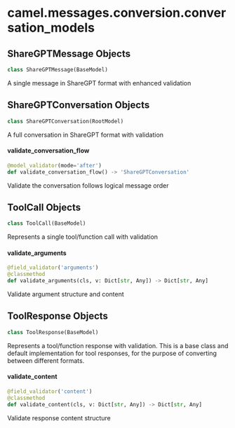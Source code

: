 <a id="camel.messages.conversion.conversation_models"></a>

# camel.messages.conversion.conversation\_models

<a id="camel.messages.conversion.conversation_models.ShareGPTMessage"></a>

## ShareGPTMessage Objects

```python
class ShareGPTMessage(BaseModel)
```

A single message in ShareGPT format with enhanced validation

<a id="camel.messages.conversion.conversation_models.ShareGPTConversation"></a>

## ShareGPTConversation Objects

```python
class ShareGPTConversation(RootModel)
```

A full conversation in ShareGPT format with validation

<a id="camel.messages.conversion.conversation_models.ShareGPTConversation.validate_conversation_flow"></a>

#### validate\_conversation\_flow

```python
@model_validator(mode='after')
def validate_conversation_flow() -> 'ShareGPTConversation'
```

Validate the conversation follows logical message order

<a id="camel.messages.conversion.conversation_models.ToolCall"></a>

## ToolCall Objects

```python
class ToolCall(BaseModel)
```

Represents a single tool/function call with validation

<a id="camel.messages.conversion.conversation_models.ToolCall.validate_arguments"></a>

#### validate\_arguments

```python
@field_validator('arguments')
@classmethod
def validate_arguments(cls, v: Dict[str, Any]) -> Dict[str, Any]
```

Validate argument structure and content

<a id="camel.messages.conversion.conversation_models.ToolResponse"></a>

## ToolResponse Objects

```python
class ToolResponse(BaseModel)
```

Represents a tool/function response with validation. This is a
base class and default implementation for tool responses, for the purpose
of converting between different formats.

<a id="camel.messages.conversion.conversation_models.ToolResponse.validate_content"></a>

#### validate\_content

```python
@field_validator('content')
@classmethod
def validate_content(cls, v: Dict[str, Any]) -> Dict[str, Any]
```

Validate response content structure

